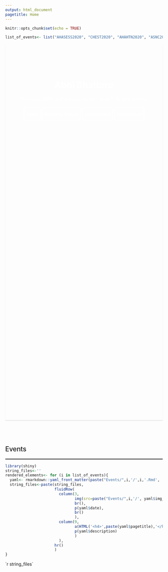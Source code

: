 ```yaml
---
output: html_document
pagetitle: Home
---
```


```r
knitr::opts_chunk$set(echo = TRUE)
```

```r
list_of_events<- list("AHASESS2020", "CHEST2020", "AHAHTN2020", "ASNC2020", "SCCT2020", "SNMMI2020",  "SVM2020", "AHAVD2020", "SCCTInnovation2020", "SCMR2020", "MITNYC2019", "MITURTC2019", "AIMED18")
```


<!--Banner content-->
```{ =html}
<style>
.main-container{
  padding-left: 0;
  padding-right:0;
  max-width: 100%;
}

.banner{
        position: relative;
        display: table;
        width: 100%;
        height: 30vh;
        margin-bottom: 5rem;
        text-align: center;
        background: url(images/triangle.png) no-repeat center center;
        background-size: cover;
        overflow: hidden;
        margin-top: 0px; 
        box-shadow: 0px 2px 2px rgba(0, 0, 0, 0.1);
}

.banner-content{
 padding: 75px 0;
}

.button{
  background-color: transparent;
  color: white;
  border: 2px solid #FFFFFF; /* Green */
  border-radius: 10px;
  height: 45px;
}

.link { color: #FFFFFF; }
h1 {color: #FFFFFF;}
i {color: #FFFFFF;}

</style>

<div class="banner">
  <div class="banner-content">
    <h1>Abhi Bhattaru</h1>
    <i>"You miss 100% of the shots you don't take." -Wayne Gretzky</i>
    <br><br>
    <button type="button" class="button"><a class="link" href="about.html"><b>About</b></a></button>
    <button type="button" class="button"><a class="link" href="research.html"><b>Research Gallery</b></a></button>
    <button type="button" class="button"><a class="link" href="listed_works.html"><b>Listed Works</b></a></button>
    <button type="button" class="button"><a class="link" href="shiny.html"><b>Applications</b></a></button>

  </div>
</div>

```


<!--Main Content-->
```{=html}
<style>
p{
  max-width: 960px;
  margin-left: auto;
  margin-right: auto;
  font-size: 15px;
  margin-bottom: .05em;
}
h2{
  font-weight: 500;
  max-width: 960px;
  margin-left: auto;
  margin-right: auto;
}
h3{
  font-weight: 500;
  max-width: 960px;
  margin-left: auto;
  margin-right: auto;
}
hr{
  border: .5px solid gray;
  max-width: 960px;
  margin-left: auto;
  margin-right: auto;
}
.row{
  max-width: 960px;
  margin-left: auto;
  margin-right: auto;
}
</style>
```

<h2>Events</h2>
<hr>

``` r
library(shiny)
string_files<-''
rendered_elements<- for (i in list_of_events){
  yaml<- rmarkdown::yaml_front_matter(paste("Events/",i,'/',i,'.Rmd',  sep=''))
  string_files<-paste(string_files, 
                      fluidRow(
                        column(3,
                               img(src=paste("Events/",i,'/', yaml$img_name,  sep='')),
                               br(),
                               p(yaml$date),
                               br()
                               ),
                        column(9,
                               a(HTML('<h4>',paste(yaml$pagetitle),'</h4>'), href=paste("Events/",i,'/',i,'.html',  sep='')),
                               p(yaml$description)
                               )
                        ),
                      hr()
                      )
}
```
```{=html}
`r string_files`
```



<!---
```r
library(shiny)
textthing<- paste(rmarkdown::yaml_front_matter("papers/Endocarditis/Endocarditis.Rmd")$author[1], rmarkdown::yaml_front_matter("papers/Endocarditis/Endocarditis.Rmd")$author[2])

out<- knitr::knit(text = textthing)

```
--->




<br>

